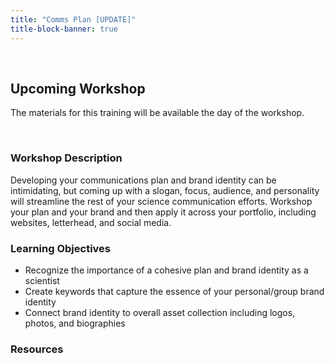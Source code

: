 ```yaml
---
title: "Comms Plan [UPDATE]"
title-block-banner: true
---
```



<br>

::: callout-warning
## Upcoming Workshop
The materials for this training will be available the day of the workshop.

:::

<br>

### Workshop Description {.unnumbered}
Developing your communications plan and brand identity can be intimidating, but coming up with a slogan, focus, audience, and personality will streamline the rest of your science communication efforts. Workshop your plan and your brand and then apply it across your portfolio, including websites, letterhead, and social media.

### Learning Objectives {.unnumbered}
-   Recognize the importance of a cohesive plan and brand identity as a scientist
-   Create keywords that capture the essence of your personal/group brand identity 
-   Connect brand identity to overall asset collection including logos, photos, and biographies

### Resources  {.unnumbered}

